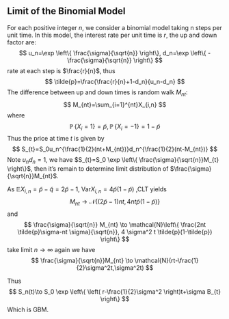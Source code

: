 ## Limit of the Binomial Model

For each positive integer $n$, we consider a binomial model taking n steps per unit time. In this model, the interest rate per unit time is $r$, the up and down factor are:
$$
u_n=\exp \left\{ \frac{\sigma}{\sqrt{n}} \right\}, d_n=\exp \left\{ - \frac{\sigma}{\sqrt{n}} \right\}
$$
rate at each step is $\frac{r}{n}$, thus
$$
\tilde{p}=\frac{\frac{r}{n}+1-d_n}{u_n-d_n}
$$
The difference between up and down times is random walk $M_{nt}$:
$$
M_{nt}=\sum_{i=1}^{nt}X_{i,n}
$$
where
$$
\mathop{{}\mathbb{P}}\left\{ X_i=1 \right\}=\tilde{p}, \mathop{{}\mathbb{P}}\left\{ X_i=-1 \right\}=1-\tilde{p}
$$
Thus the price at time $t$ is given by
$$
S_{t}=S_0u_n^{\frac{1}{2}(nt+M_{nt})}d_n^{\frac{1}{2}(nt-M_{nt})}
$$
Note $u_nd_n=1$, we have $S_{t}=S_0 \exp \left\{ \frac{\sigma}{\sqrt{n}}M_{t} \right\}$, then it's remain to determine limit distribution of $\frac{\sigma}{\sqrt{n}}M_{nt}$.

As $\mathop{{}\mathbb{E}}_{}X_{i,n}=\tilde{p}-\tilde{q}=2\tilde{p}-1$, $\mathop{\text{Var}}X_{i,n}=4\tilde{p}(1-\tilde{p})$
,CLT yields
$$
M_{nt} \to \mathcal{N}\left\{ (2\tilde{p}-1)nt,4 nt \tilde{p}(1-\tilde{p} )\right\}
$$
and
$$
\frac{\sigma}{\sqrt{n}} M_{nt} \to \mathcal{N}\left\{ \frac{2nt \tilde{p}\sigma-nt \sigma}{\sqrt{n}}, 4 \sigma^2 t \tilde{p}(1-\tilde{p}) \right\}
$$
take limit $n \to \infty$ again we have
$$
\frac{\sigma}{\sqrt{n}}M_{nt} \to  \mathcal{N}(rt-\frac{1}{2}\sigma^2t,\sigma^2t)
$$

Thus
$$
S_n(t)\to  S_0 \exp \left\{ \left( r-\frac{1}{2}\sigma^2  \right)t+\sigma B_{t} \right\}
$$
Which is GBM.




